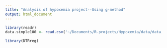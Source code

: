 ```yaml
---
title: "Analysis of hypoxemia project--Using g-method"
output: html_document
---
```


```r
library(readr)
data.simple100 <- read.csv('~/Documents/R-projects/Hypoxemia/data/data_simple100.csv')
```

```r
library(DTRreg)
```

